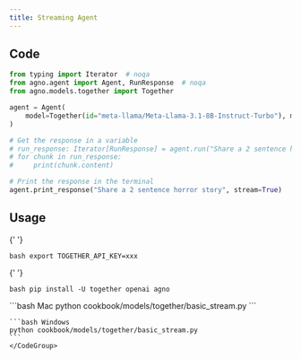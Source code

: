 ```yaml
---
title: Streaming Agent
---
```


## Code

```python cookbook/models/together/basic_stream.py
from typing import Iterator  # noqa
from agno.agent import Agent, RunResponse  # noqa
from agno.models.together import Together

agent = Agent(
    model=Together(id="meta-llama/Meta-Llama-3.1-8B-Instruct-Turbo"), markdown=True
)

# Get the response in a variable
# run_response: Iterator[RunResponse] = agent.run("Share a 2 sentence horror story", stream=True)
# for chunk in run_response:
#     print(chunk.content)

# Print the response in the terminal
agent.print_response("Share a 2 sentence horror story", stream=True)
```

## Usage

<Steps>
  <Snippet file="create-venv-step.mdx" />

{' '}

<Step title="Set your API key">```bash export TOGETHER_API_KEY=xxx ```</Step>

{' '}

<Step title="Install libraries">```bash pip install -U together openai agno ```</Step>

  <Step title="Run Agent">
    <CodeGroup>
    ```bash Mac
    python cookbook/models/together/basic_stream.py
    ```

    ```bash Windows
    python cookbook/models/together/basic_stream.py
    ```
    </CodeGroup>

  </Step>
</Steps>
